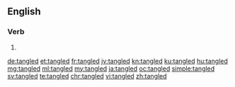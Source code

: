 ==English==

===Verb===
{{head|en|verb form}}

# {{en-past of|tangle}}

[[de:tangled]]
[[et:tangled]]
[[fr:tangled]]
[[jv:tangled]]
[[kn:tangled]]
[[ku:tangled]]
[[hu:tangled]]
[[mg:tangled]]
[[ml:tangled]]
[[my:tangled]]
[[ja:tangled]]
[[oc:tangled]]
[[simple:tangled]]
[[sv:tangled]]
[[te:tangled]]
[[chr:tangled]]
[[vi:tangled]]
[[zh:tangled]]